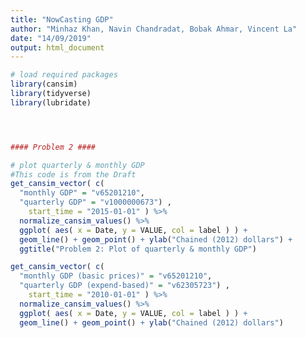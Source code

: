 ```yaml
---
title: "NowCasting GDP"
author: "Minhaz Khan, Navin Chandradat, Bobak Ahmar, Vincent La"
date: "14/09/2019"
output: html_document
---
```



```r
# load required packages
library(cansim)
library(tidyverse)
library(lubridate)




#### Problem 2 ####

# plot quarterly & monthly GDP 
#This code is from the Draft
get_cansim_vector( c( 
  "monthly GDP" = "v65201210",
  "quarterly GDP" = "v1000000673") ,
    start_time = "2015-01-01" ) %>% 
  normalize_cansim_values() %>% 
  ggplot( aes( x = Date, y = VALUE, col = label ) ) +
  geom_line() + geom_point() + ylab("Chained (2012) dollars") +
  ggtitle("Problem 2: Plot of quarterly & monthly GDP")


```

```r
get_cansim_vector( c( 
  "monthly GDP (basic prices)" = "v65201210",
  "quarterly GDP (expend-based)" = "v62305723") ,
    start_time = "2010-01-01" ) %>% 
  normalize_cansim_values() %>% 
  ggplot( aes( x = Date, y = VALUE, col = label ) ) +
  geom_line() + geom_point() + ylab("Chained (2012) dollars")
```


